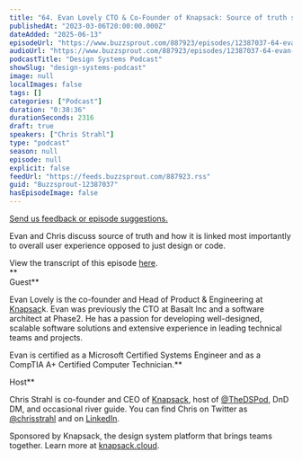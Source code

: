 ```yaml
---
title: "64. Evan Lovely CTO & Co-Founder of Knapsack: Source of truth should be the user experience"
publishedAt: "2023-03-06T20:00:00.000Z"
dateAdded: "2025-06-13"
episodeUrl: "https://www.buzzsprout.com/887923/episodes/12387037-64-evan-lovely-cto-co-founder-of-knapsack-source-of-truth-should-be-the-user-experience.mp3"
audioUrl: "https://www.buzzsprout.com/887923/episodes/12387037-64-evan-lovely-cto-co-founder-of-knapsack-source-of-truth-should-be-the-user-experience.mp3"
podcastTitle: "Design Systems Podcast"
showSlug: "design-systems-podcast"
image: null
localImages: false
tags: []
categories: ["Podcast"]
duration: "0:38:36"
durationSeconds: 2316
draft: true
speakers: ["Chris Strahl"]
type: "podcast"
season: null
episode: null
explicit: false
feedUrl: "https://feeds.buzzsprout.com/887923.rss"
guid: "Buzzsprout-12387037"
hasEpisodeImage: false
---
```

[Send us feedback or episode suggestions.](https://www.buzzsprout.com/twilio/text_messages/887923/open_sms)

Evan and Chris discuss source of truth and how it is linked most importantly to overall user experience opposed to just design or code.  
  
View the transcript of this episode [here](https://docs.google.com/document/d/10EMIZYnej8gxFFZobWu1MwzAvOkXahXM/edit).  
**  
Guest**

Evan Lovely is the co-founder and Head of Product & Engineering at [Knapsac](https://theorg.com/org/knapsack)k. Evan was previously the CTO at Basalt Inc and a software architect at Phase2. He has a passion for developing well-designed, scalable software solutions and extensive experience in leading technical teams and projects. 

Evan is certified as a Microsoft Certified Systems Engineer and as a CompTIA A+ Certified Computer Technician.**  
  
Host**

Chris Strahl is co-founder and CEO of [Knapsack](https://www.knapsack.cloud/), host of [@TheDSPod](https://twitter.com/thedspod), DnD DM, and occasional river guide. You can find Chris on Twitter as [@chrisstrahl](https://twitter.com/chrisstrahl) and on [LinkedIn](https://www.linkedin.com/in/chrisstrahl/).  
  
Sponsored by Knapsack, the design system platform that brings teams together. Learn more at [knapsack.cloud](https://www.knapsack.cloud/?utm_source=podcast).
